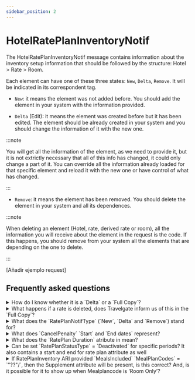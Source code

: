 ```yaml
---
sidebar_position: 2
---
```


# HotelRatePlanInventoryNotif

The HotelRatePlanInventoryNotif message contains information about the inventory setup information that should be followed by the structure: Hotel > Rate > Room.

Each element can have one of these three states: `New`, `Delta`, `Remove`. It will be indicated in its correspondent tag.

* `New`: it means the element was not added before. You should add the element in your system with the information provided.

* `Delta` (Edit): it means the element was created before but it has been edited. The element should be already created in your system and you should change the information of it with the new one. 

:::note

You will get all the information of the element, as we need to provide it, but it is not extrictly necessary that all of this info has changed, it could only change a part of it. You can override all the information already loaded for that specific element and reload it with the new one or have control of what has changed.

:::

* `Remove`: it means the element has been removed. You should delete the element in your system and all its dependences. 

:::note

When deleting an element (Hotel, rate, derived rate or room), all the information you will receive about the element in the request is the code. If this happens, you should remove from your system all the elements that are depending on the one to delete.

:::

[Añadir ejemplo request]

## Frequently asked questions

<details>
    <summary>How do I know whether it is a `Delta` or a `Full Copy`?</summary>
    <div>
        <div>ESCRIBIR</div>
    </div>
</details>

<details>
    <summary>What happens if a rate is deleted, does Travelgate inform us of this in the `Full Copy`?</summary>
    <div>
        <div>Not in `Full Copy`. When a `Full Copy` is run after a rate has been deleted, you will only receive the information that is currently loaded in the system. You will be notified of a rate being removed by a `Delta` instead of a `Full Copy` after its removal.</div>
    </div>
</details>

<details>
    <summary>What does the `RatePlanNotifType` (`New`, `Delta` and `Remove`) stand for?</summary>
    <div>
        <div>Rates can be created/deleted/modified. The status `New` means that it’s a rate that has been created (a new rate), the status `Delta` is for a rate that has been modified and the status `Removed` is for a deleted rate.</div>
    </div>
</details>

<details>
    <summary>What does `CancelPenalty` `Start` and `End dates` represent?</summary>
    <div>
        <div>Start and End dates in this instance show the range of dates in which these cancellation policies are going to be applied. The start and end days are included in the cancellation policy range.</div>
    </div>
</details>

<details>
    <summary>What does the `RatePlan Duration` atribute in mean?</summary>
    <div>
        <div>BORRO ESTA PREGUNTA?</div>
    </div>
</details>

<details>
    <summary>Can be set `RatePlanStatusType` = `Deactivated` for specific periods? It also contains a start and end for rate plan attribute as well</summary>
    <div>
        <div>This is used to deactivate a rate. The deactivation can either be for an indefinite amount of time, of a specific time frame, and the date range (start and end) indicates this range.</div>
    </div>
</details>

<details>
    <summary>If RatePlanInventory ARI provided `MealsIncluded` `MealPlanCodes` = `"??"/`, then the Supplement attribute will be present, is this correct? And, is it possible for it to show up when Mealplancode is ‘Room Only’?</summary>
    <div>
        <div>The RatePlanInventory informs of what the base MealPlan for this rate is (Room only, Bed and Breakfast, All Inclusive, etc). A base rate cannot have more than one MealPlan. The Supplement is not indicated here, it is indicated in the RatePlanNotif. The MealPlanCode displayed in MealsIncluded is the push system code for the meal plans which can be found in the code list in the static infomration.</div>
    </div>
</details>